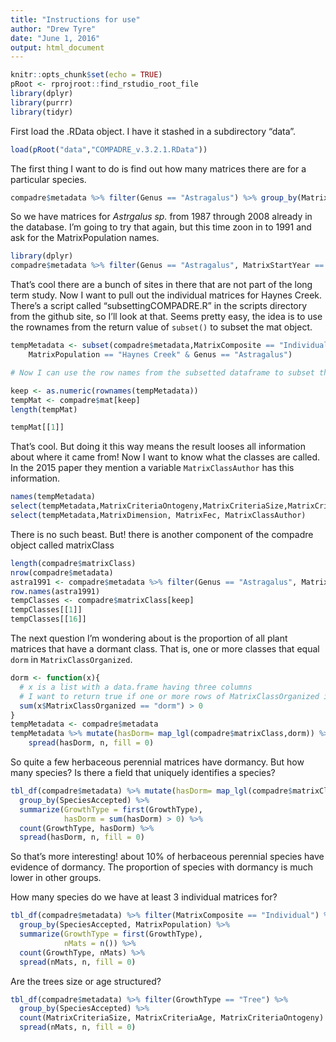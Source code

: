 ```yaml
---
title: "Instructions for use"
author: "Drew Tyre"
date: "June 1, 2016"
output: html_document
---
```


```r
knitr::opts_chunk$set(echo = TRUE)
pRoot <- rprojroot::find_rstudio_root_file
library(dplyr)
library(purrr)
library(tidyr)

```

First load the .RData object. I have it stashed in a subdirectory "data".

```r
load(pRoot("data","COMPADRE_v.3.2.1.RData"))
```

The first thing I want to do is find out how many matrices there are for a particular species. 

```r

compadre$metadata %>% filter(Genus == "Astragalus") %>% group_by(MatrixStartYear) %>% summarize(nMatrices = n()) %>% print(n = 1000)
```

So we have matrices for *Astrgalus sp.* from 1987 through 2008 already in the database. I'm going to try that again, but this time zoon in to 1991 and ask for the MatrixPopulation names. 

```r
library(dplyr)
compadre$metadata %>% filter(Genus == "Astragalus", MatrixStartYear == 1991) %>% select(MatrixPopulation, StudiedSex, MatrixComposite )
```

That's cool there are a bunch of sites in there that are not part of the long term study. Now I want to pull out the individual matrices for Haynes Creek. There's a script called "subsettingCOMPADRE.R" in the scripts directory from the github site, so I'll look at that. Seems pretty easy, the idea is to use the rownames from the return value of `subset()` to subset the mat object. 

```r
tempMetadata <- subset(compadre$metadata,MatrixComposite == "Individual" & 
    MatrixPopulation == "Haynes Creek" & Genus == "Astragalus")

# Now I can use the row names from the subsetted dataframe to subset the matrices.

keep <- as.numeric(rownames(tempMetadata))
tempMat <- compadre$mat[keep]
length(tempMat)

tempMat[[1]]
```

That's cool. But doing it this way means the result looses all information about where it came from! Now I want to know what the classes are called. In the 2015 paper they mention a variable `MatrixClassAuthor` has this information.

```r
names(tempMetadata)
select(tempMetadata,MatrixCriteriaOntogeny,MatrixCriteriaSize,MatrixCriteriaAge)
select(tempMetadata,MatrixDimension, MatrixFec, MatrixClassAuthor)

```

There is no such beast. But! there is another component of the compadre object called matrixClass

```r
length(compadre$matrixClass)
nrow(compadre$metadata)
astra1991 <- compadre$metadata %>% filter(Genus == "Astragalus", MatrixStartYear == 1991) %>% select(MatrixPopulation, StudiedSex, MatrixComposite )
row.names(astra1991)
tempClasses <- compadre$matrixClass[keep]
tempClasses[[1]]
tempClasses[[16]]
```

The next question I'm wondering about is the proportion of all plant matrices that have a dormant class. That is, one or more classes that equal `dorm` in `MatrixClassOrganized`.

```r
dorm <- function(x){
  # x is a list with a data.frame having three columns
  # I want to return true if one or more rows of MatrixClassOrganized is "dorm"
  sum(x$MatrixClassOrganized == "dorm") > 0
}
tempMetadata <- compadre$metadata
tempMetadata %>% mutate(hasDorm= map_lgl(compadre$matrixClass,dorm)) %>% count(GrowthType, hasDorm) %>% 
    spread(hasDorm, n, fill = 0)
```

So quite a few herbaceous perennial matrices have dormancy. But how many species? Is there a field that uniquely identifies a species? 

```r
tbl_df(compadre$metadata) %>% mutate(hasDorm= map_lgl(compadre$matrixClass, dorm)) %>% 
  group_by(SpeciesAccepted) %>%
  summarize(GrowthType = first(GrowthType),
            hasDorm = sum(hasDorm) > 0) %>%
  count(GrowthType, hasDorm) %>% 
  spread(hasDorm, n, fill = 0)
```

  So that's more interesting! about 10% of herbaceous perennial species have evidence of dormancy. The proportion of species with dormancy is much lower in other groups. 


How many species do we have at least 3 individual matrices for?

```r
tbl_df(compadre$metadata) %>% filter(MatrixComposite == "Individual") %>% 
  group_by(SpeciesAccepted, MatrixPopulation) %>%
  summarize(GrowthType = first(GrowthType),
            nMats = n()) %>%
  count(GrowthType, nMats) %>% 
  spread(nMats, n, fill = 0)

```

Are the trees size or age structured? 

```r
tbl_df(compadre$metadata) %>% filter(GrowthType == "Tree") %>% 
  group_by(SpeciesAccepted) %>%
  count(MatrixCriteriaSize, MatrixCriteriaAge, MatrixCriteriaOntogeny) %>% 
  spread(nMats, n, fill = 0)

```

